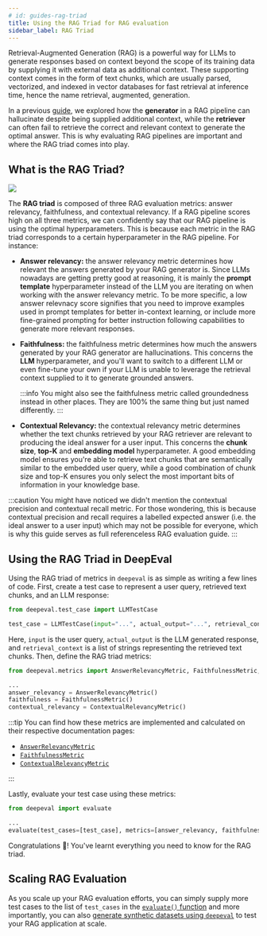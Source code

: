 ```yaml
---
# id: guides-rag-triad
title: Using the RAG Triad for RAG evaluation
sidebar_label: RAG Triad
---
```


Retrieval-Augmented Generation (RAG) is a powerful way for LLMs to generate responses based on context beyond the scope of its training data by supplying it with external data as additional context. These supporting context comes in the form of text chunks, which are usually parsed, vectorized, and indexed in vector databases for fast retrieval at inference time, hence the name retrieval, augmented, generation.

In a previous [guide](/guides/guides-rag-evaluation), we explored how the **generator** in a RAG pipeline can hallucinate despite being supplied additional context, while the **retriever** can often fail to retrieve the correct and relevant context to generate the optimal answer. This is why evaluating RAG pipelines are important and where the RAG triad comes into play.

## What is the RAG Triad?

<div
  style={{
    marginTop: "40px",
    marginBottom: "40px",
    display: "flex",
    justifyContent: "center",
  }}
>
  <img
    id="rag-triad"
    src="https://d2lsxfc3p6r9rv.cloudfront.net/rag-triad.svg"
  />
</div>

The **RAG triad** is composed of three RAG evaluation metrics: answer relevancy, faithfulness, and contextual relevancy. If a RAG pipeline scores high on all three metrics, we can confidently say that our RAG pipeline is using the optimal hyperparameters. This is because each metric in the RAG triad corresponds to a certain hyperparameter in the RAG pipeline. For instance:

- **Answer relevancy:** the answer relevancy metric determines how relevant the answers generated by your RAG generator is. Since LLMs nowadays are getting pretty good at reasoning, it is mainly the **prompt template** hyperparameter instead of the LLM you are iterating on when working with the answer relevancy metric. To be more specific, a low answer relevnacy score signifies that you need to improve examples used in prompt templates for better in-context learning, or include more fine-grained prompting for better instruction following capabilities to generate more relevant responses.
- **Faithfulness:** the faithfulness metric determines how much the answers generated by your RAG generator are hallucinations. This concerns the **LLM** hyperparameter, and you'll want to switch to a different LLM or even fine-tune your own if your LLM is unable to leverage the retrieval context supplied to it to generate grounded answers.

  :::info
  You might also see the faithfulness metric called groundedness instead in other places. They are 100% the same thing but just named differently.
  :::

- **Contextual Relevancy:** the contextual relevancy metric determines whether the text chunks retrieved by your RAG retriever are relevant to producing the ideal answer for a user input. This concerns the **chunk size**, **top-K** and **embedding model** hyperparameter. A good embedding model ensures you're able to retrieve text chunks that are semantically similar to the embedded user query, while a good combination of chunk size and top-K ensures you only select the most important bits of information in your knowledge base.

:::caution
You might have noticed we didn't mention the contextual precision and contextual recall metric. For those wondering, this is because contextual precision and recall requires a labelled expected answer (i.e. the ideal answer to a user input) which may not be possible for everyone, which is why this guide serves as full referenceless RAG evaluation guide.
:::

## Using the RAG Triad in DeepEval

Using the RAG triad of metrics in `deepeval` is as simple as writing a few lines of code. First, create a test case to represent a user query, retrieved text chunks, and an LLM response:

```python
from deepeval.test_case import LLMTestCase

test_case = LLMTestCase(input="...", actual_output="...", retrieval_context=["..."])
```

Here, `input` is the user query, `actual_output` is the LLM generated response, and `retrieval_context` is a list of strings representing the retrieved text chunks. Then, define the RAG triad metrics:

```python
from deepeval.metrics import AnswerRelevancyMetric, FaithfulnessMetric, ContextualRelevancyMetric

...
answer_relevancy = AnswerRelevancyMetric()
faithfulness = FaithfulnessMetric()
contextual_relevancy = ContextualRelevancyMetric()
```

:::tip
You can find how these metrics are implemented and calculated on their respective documentation pages:

- [`AnswerRelevancyMetric`](/docs/metrics-answer-relevancy)
- [`FaithfulnessMetric`](/docs/metrics-faithfulness)
- [`ContextualRelevancyMetric`](/docs/metrics-contextual-relevancy)

:::

Lastly, evaluate your test case using these metrics:

```python
from deepeval import evaluate

...
evaluate(test_cases=[test_case], metrics=[answer_relevancy, faithfulness, contextual_relevancy])
```

Congratulations 🎉! You've learnt everything you need to know for the RAG triad.

## Scaling RAG Evaluation

As you scale up your RAG evaluation efforts, you can simply supply more test cases to the list of `test_cases` in the [`evaluate()` function](/docs/evaluation-introduction#evaluating-without-pytest) and more importantly, you can also [generate synthetic datasets using `deepeval`](/guides/guides-using-synthesizer) to test your RAG application at scale.
